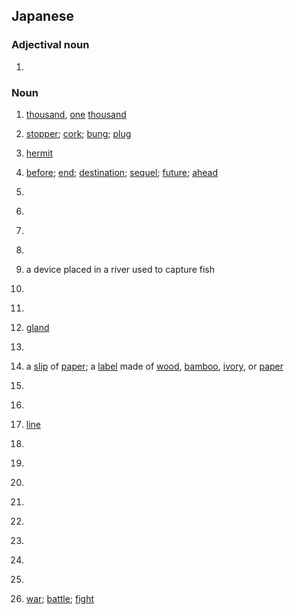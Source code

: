 {{also|ぜん}}
==Japanese==

===Adjectival noun===
{{ja-adj|infl=tari}}

# {{ja-def|倩}} {{rfdef|ja}}

===Noun===
{{ja-noun}}

# {{ja-def|千|阡|仟}} [[thousand]], [[one]] [[thousand]]
# {{ja-def|栓}} [[stopper]]; [[cork]]; [[bung]]; [[plug]]
# {{ja-def|仙}} [[hermit]]
# {{ja-def|先}} [[before]]; [[end]]; [[destination]]; [[sequel]]; [[future]]; [[ahead]]
# {{ja-def|疝}} {{rfdef|ja}}
# {{ja-def|宣}} {{rfdef|ja}}
# {{ja-def|専}} {{rfdef|ja}}
# {{ja-def|栓}} {{rfdef|ja}}
# {{ja-def|筌}} a device placed in a river used to capture fish
# {{ja-def|煎}} {{rfdef|ja}}
# {{ja-def|羨}} {{rfdef|ja}}
# {{ja-def|腺}} [[gland]]
# {{ja-def|詮}} {{rfdef|ja}}
# {{ja-def|箋|籤}} a [[slip]] of [[paper]]; a [[label]] made of [[wood]], [[bamboo]], [[ivory]], or [[paper]]
# {{ja-def|銑|鏟}} {{rfdef|ja}}
# {{ja-def|銭}} {{rfdef|ja}}
# {{ja-def|線}} [[line]]
# {{ja-def|賤}} {{rfdef|ja}}
# {{ja-def|選}} {{rfdef|ja}}
# {{ja-def|磚|塼|甎}} {{rfdef|ja}}
# {{ja-def|氈}} {{rfdef|ja}}
# {{ja-def|繊}} {{rfdef|ja}}
# {{ja-def|餞}} {{rfdef|ja}}
# {{ja-def|饌}} {{rfdef|ja}}
# {{ja-def|倩}} {{rfdef|ja}}
# {{ja-def|戦}} [[war]]; [[battle]]; [[fight]]